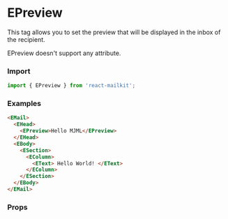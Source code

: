 

<Meta title='Email Design System/Standard Head components/ePreview' />

# EPreview

This tag allows you to set the preview that will be displayed in the inbox of the recipient.

EPreview doesn't support any attribute.

### Import

```js
import { EPreview } from 'react-mailkit';
```

### Examples

```html
<EMail>
  <EHead>
    <EPreview>Hello MJML</EPreview>
  </EHead>
  <EBody>
    <ESection>
      <EColumn>
        <EText> Hello World! </EText>
      </EColumn>
    </ESection>
  </EBody>
</EMail>
```

### Props

<ArgsTable of={EPreview} />
